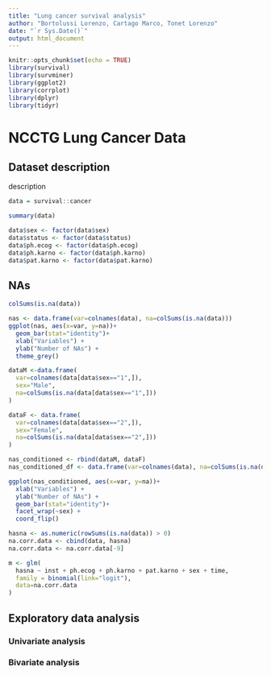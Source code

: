 ```yaml
---
title: "Lung cancer survival analysis"
author: "Bortolussi Lorenzo, Cartago Marco, Tonet Lorenzo"
date: "`r Sys.Date()`"
output: html_document
---
```


```r
knitr::opts_chunk$set(echo = TRUE)
library(survival)
library(survminer)
library(ggplot2)
library(corrplot)
library(dplyr)
library(tidyr)
```

# NCCTG Lung Cancer Data
## Dataset description
description

```r
data = survival::cancer
```

```r
summary(data)
```

```r
data$sex <- factor(data$sex)
data$status <- factor(data$status)
data$ph.ecog <- factor(data$ph.ecog)
data$ph.karno <- factor(data$ph.karno)
data$pat.karno <- factor(data$pat.karno)
```

## NAs
```r
colSums(is.na(data))
```

```r
nas <- data.frame(var=colnames(data), na=colSums(is.na(data)))
ggplot(nas, aes(x=var, y=na))+ 
  geom_bar(stat="identity")+
  xlab("Variables") +
  ylab("Number of NAs") +
  theme_grey()

```

```r

dataM <-data.frame(
  var=colnames(data[data$sex=="1",]), 
  sex="Male", 
  na=colSums(is.na(data[data$sex=="1",]))
)

dataF <- data.frame(
  var=colnames(data[data$sex=="2",]),
  sex="Female",
  na=colSums(is.na(data[data$sex=="2",]))
)

nas_conditioned <- rbind(dataM, dataF)
nas_conditioned_df <- data.frame(var=colnames(data), na=colSums(is.na(data)))

ggplot(nas_conditioned, aes(x=var, y=na))+ 
  xlab("Variables") +
  ylab("Number of NAs") +
  geom_bar(stat="identity")+
  facet_wrap(~sex) +
  coord_flip()
```
```r
hasna <- as.numeric(rowSums(is.na(data)) > 0)
na.corr.data <- cbind(data, hasna)
na.corr.data <- na.corr.data[-9]

m <- glm(
  hasna ~ inst + ph.ecog + ph.karno + pat.karno + sex + time,
  family = binomial(link="logit"),
  data=na.corr.data
)
```

## Exploratory data analysis
### Univariate analysis
### Bivariate analysis
